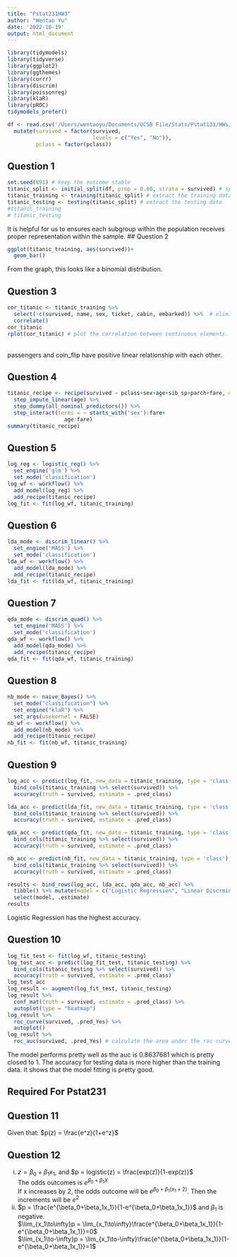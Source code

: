 ```yaml
---
title: "Pstat231HW3"
author: "Wentao Yu"
date: '2022-10-19'
output: html_document
---
```

```r
library(tidymodels)
library(tidyverse)
library(ggplot2)
library(ggthemes)
library(corrr)
library(discrim)
library(poissonreg)
library(klaR)
library(pROC)
tidymodels_prefer()
```

```r
df <- read.csv('/Users/wentaoyu/Documents/UCSB File/Stats/Pstat131/HWs/homework-3/data/titanic.csv') %>%
  mutate(survived = factor(survived, 
                           levels = c("Yes", "No")),
         pclass = factor(pclass))
```
## Question 1
```r
set.seed(891) # keep the outcome stable
titanic_split <- initial_split(df, prop = 0.80, strata = survived) # split the data and stratified on survived
titanic_training <- training(titanic_split) # extract the training data
titanic_testing <- testing(titanic_split) # extract the testing data
#titanic_training
# titanic_testing
```
It is helpful for us to ensures each subgroup within the population receives proper representation within the sample.
## Question 2
```r
ggplot(titanic_training, aes(survived))+
  geom_bar()
```
From the graph, this looks like a binomial distribution. 

## Question 3
```r
cor_titanic <- titanic_training %>% 
  select(-c(survived, name, sex, ticket, cabin, embarked)) %>%  # eliminate chr type elements
  correlate()
cor_titanic
rplot(cor_titanic) # plot the correlation between continuous elements. 
```
\
passengers and coin_flip have positive linear relationship with each other. 
 

## Question 4
```r
titanic_recipe <- recipe(survived ~ pclass+sex+age+sib_sp+parch+fare, data = titanic_training) %>%
  step_impute_linear(age) %>%
  step_dummy(all_nominal_predictors()) %>% 
  step_interact(terms = ~ starts_with('sex'):fare+
                  age:fare)
summary(titanic_recipe)
```
## Question 5
```r
log_reg <- logistic_reg() %>% 
  set_engine('glm') %>% 
  set_mode('classification')
log_wf <- workflow() %>% 
  add_model(log_reg) %>% 
  add_recipe(titanic_recipe)
log_fit <- fit(log_wf, titanic_training)
```
## Question 6
```r
lda_mode <- discrim_linear() %>% 
  set_engine('MASS') %>% 
  set_mode('classification')
lda_wf <- workflow() %>% 
  add_model(lda_mode) %>% 
  add_recipe(titanic_recipe)
lda_fit <- fit(lda_wf, titanic_training)
```
## Question 7
```r
qda_mode <- discrim_quad() %>% 
  set_engine('MASS') %>% 
  set_mode('classification')
qda_wf <- workflow() %>% 
  add_model(qda_mode) %>% 
  add_recipe(titanic_recipe)
qda_fit <- fit(qda_wf, titanic_training)
```
## Question 8
```r
nb_mode <- naive_Bayes() %>% 
  set_mode("classification") %>% 
  set_engine("klaR") %>% 
  set_args(usekernel = FALSE) 
nb_wf <- workflow() %>% 
  add_model(nb_mode) %>% 
  add_recipe(titanic_recipe)
nb_fit <- fit(nb_wf, titanic_training)
```
## Question 9 
```r
log_acc <- predict(log_fit, new_data = titanic_training, type = 'class') %>% 
  bind_cols(titanic_training %>% select(survived)) %>% 
  accuracy(truth = survived, estimate = .pred_class)
```
```r
lda_acc <- predict(lda_fit, new_data = titanic_training, type = 'class') %>% 
  bind_cols(titanic_training %>% select(survived)) %>% 
  accuracy(truth = survived, estimate = .pred_class)
```
```r
qda_acc <- predict(qda_fit, new_data = titanic_training, type = 'class') %>% 
  bind_cols(titanic_training %>% select(survived)) %>% 
  accuracy(truth = survived, estimate = .pred_class)
```
```r
nb_acc <- predict(nb_fit, new_data = titanic_training, type = 'class') %>% 
  bind_cols(titanic_training %>% select(survived)) %>% 
  accuracy(truth = survived, estimate = .pred_class)
```
```r
results <- bind_rows(log_acc, lda_acc, qda_acc, nb_acc) %>% 
  tibble() %>% mutate(model = c("Logistic Regression", "Linear Discrminant Analysis", "Quadratic Discrminant Analysis", "Naive-Bayes Analysis")) %>% 
  select(model, .estimate)
results
```
Logistic Regression has the highest accuracy. 

## Question 10
```r
log_fit_test <- fit(log_wf, titanic_testing)
log_test_acc <- predict(log_fit_test, titanic_testing) %>% 
  bind_cols(titanic_testing %>% select(survived)) %>% 
  accuracy(truth = survived, estimate = .pred_class)
log_test_acc
log_result <- augment(log_fit_test, titanic_testing)
log_result %>% 
  conf_mat(truth = survived, estimate = .pred_class) %>% 
  autoplot(type = "heatmap")
log_result %>% 
  roc_curve(survived, .pred_Yes) %>% 
  autoplot()
log_result %>% 
  roc_auc(survived, .pred_Yes) # calculate the area under the roc curve
```
The model performs pretty well as the auc is 0.8637681 which is pretty closed to 1. 
The accuracy for testing data is more higher than the training data. It shows that the model fitting is pretty good. 

## Required For Pstat231
## Question 11
Given that: $p(z) = \frac{e^z}{1+e^z}$\
\begin{equation}
p(1+e^z) = e^z\\
p+pe^z=e^z\\
(1-p)e^z=p\\
e^z=\frac{p}{1-p}\\
z = ln(\frac{p}{1-p})\\
z(p)=ln(\frac{p}{1-p})
\end{equation}

## Question 12
(i) $z = \beta_0+\beta_1x_1$, and $p = logistic(z) = \frac{exp(z)}{1-exp(z)}$\
The odds outcomes is $e^{\beta_0+\beta_1X}$\
If x increases by 2, the odds outcome will be $e^{\beta_0+\beta_1(x_1+2)}$. Then the increments will be $e^2$\
(ii) $p = \frac{e^{\beta_0+\beta_1x_1}}{1-e^{\beta_0+\beta_1x_1}}$ and $\beta_1$ is negative.\
$\lim_{x_1\to\infty}p = \lim_{x_1\to\infty}\frac{e^{\beta_0+\beta_1x_1}}{1-e^{\beta_0+\beta_1x_1}}=0$\
$\lim_{x_1\to-\infty}p = \lim_{x_1\to-\infty}\frac{e^{\beta_0+\beta_1x_1}}{1-e^{\beta_0+\beta_1x_1}}=1$



